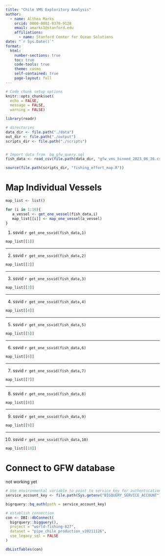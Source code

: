 ```yaml
---
title: "Chile VMS Exploritory Analysis"
author: 
  - name: Althea Marks
    orcid: 0000-0002-9370-9128
    email: amarks1@stanford.edu
    affiliations:
      - name: Stanford Center for Ocean Solutions
date: "`r Sys.Date()`"
format: 
  html: 
    number-sections: true
    toc: true
    code-tools: true
    theme: cosmo 
    self-contained: true
    page-layout: full
---
```


```r
# Code chunk setup options
knitr::opts_chunk$set(
  echo = FALSE,
  message = FALSE,
  warning = FALSE)
```

```r
library(readr)
```


```r
# directories
data_dir <- file.path("./data")
out_dir <- file.path("./output")
scripts_dir <- file.path("./scripts")


# Import data from  bq_gfw_query.sql
fish_data <- read_csv(file.path(data_dir, "gfw_vms_binned_2023_06_26.csv"))

source(file.path(scripts_dir, "fishing_effort_map.R"))

```

# Map Individual Vessels
```r
map_list <- list()

for (i in 1:10){
   a_vessel <- get_one_vessel(fish_data,i)
   map_list[[i]] <- map_one_vessel(a_vessel)
}

```

1) ssvid `r get_one_ssvid(fish_data,1)`
```r
map_list[[1]]
```
------------------

2) ssvid `r get_one_ssvid(fish_data,2)`
```r
map_list[[2]]
```
-------------------

3) ssvid `r get_one_ssvid(fish_data,3)`
```r
map_list[[3]]
```
-------------------

4) ssvid `r get_one_ssvid(fish_data,4)`
```r
map_list[[4]]
```
-------------------

5) ssvid `r get_one_ssvid(fish_data,5)`
```r
map_list[[5]]
```
-------------------

6) ssvid `r get_one_ssvid(fish_data,6)`
```r
map_list[[6]]
```
-------------------

7) ssvid `r get_one_ssvid(fish_data,7)`
```r
map_list[[7]]
```
-------------------

8) ssvid `r get_one_ssvid(fish_data,8)`
```r
map_list[[8]]
```
-------------------

9) ssvid `r get_one_ssvid(fish_data,9)`
```r
map_list[[9]]
```
-------------------

10) ssvid `r get_one_ssvid(fish_data,10)`
```r
map_list[[10]]
```


# Connect to GFW database

not working yet
```r
# Use environmental variable to point to service key for authentication
service_account_key <- file.path(Sys.getenv("BIGQUERY_SERVICE_ACCOUNT"))

bigrquery::bq_auth(path = service_account_key)

# establish connection
con <- DBI::dbConnect(
  bigrquery::bigquery(),
  project = "world-fishing-827",
  dataset = "pipe_chile_production_v20211126",
  use_legacy_sql = FALSE
)
```

```r
dbListTables(con)
```

